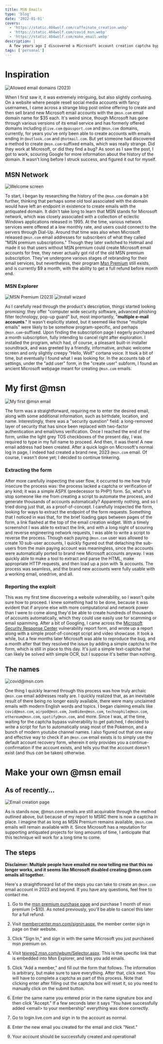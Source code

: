 ```yaml
---
title: MSN Emails
type: 'blog'
date: '2022-01-01'
covers:
  - 'https://static.404wolf.com/caffeinate_creation.webp'
  - 'https://static.404wolf.com/covid_msn.webp'
  - 'https://static.404wolf.com/make_email.webp'
description: |
  A few years ago I discovered a Microsoft account creation captcha bypass exploit that allowed you to create @msn.com email accounts through an old piece of microsoft software called MSN explorer. I submitted a vulnerability report and got it approved, and a captcha added to the endpoint. I talk about how the process works, how I was able to figure it out, and, at the end, I provide an explanation of how it's still possible (in 2023+!) to create a Microsoft account with the domain via a straightforward step-by-step walk through.
tags: ['personal']
---
```


# Inspiration

![Allowed email domains (2023)](https://static.404wolf.com/2023_email_creation.webp)

When I first saw it, it was extremely intriguing, but also slightly confusing.
On a website where people resell social media accounts with fancy usernames, I
came across a strange blog post online offering to create and then sell brand
new Microsoft email accounts with the `@msn.com` email domain name for $35 each.
It's weird since, though Microsoft has gone through various versions of its
email service and has formerly offered domains including `@live.com`
`@passport.com` and `@msn.com` domains, currently, for years you've only been
able to create accounts with emails ending in `@outlook.com` and `@hotmail.com`.
But yet someone had discovered a method to create `@msn.com`-suffixed emails,
which was really strange. Did they work at Microsoft, or did they find a bug? As
soon as I saw the post, I got to work, scouring Google for more information
about the history of the domain. It wasn't long before I struck success, and
figured it out for myself.

## MSN Network

![Welcome screen](https://static.404wolf.com/msn_premium_welcome.webp)

To start, I began by researching the history of the `@msn.com` domain a bit
further, thinking that perhaps some old tool associated with the domain would
have left an endpoint in existence to create emails with the antiquated domain.
It didn't take long to learn that MSN stands for Microsoft network, which was
closely associated with a collection of eclectic Windows applications released
in 1995. At the time, various network services were offered at a low monthly
rate, and users could connect to the servers through Dial-Up. Around that time
was also when Microsoft released `@msn.com` email addresses for subscribers of
what they called "MSN premium subscriptions." Though they later switched to
Hotmail and made it so that users without MSN premium could create Microsoft
email accounts for free, they never actually got rid of the old MSN premium
subscription. They've undergone various stages of rebranding for their email
services, but nevertheless, their program
[Msn Premium](https://www.microsoft.com/en-us/p/msn-premium/CFQ7TTC0KGVF) still
exists, and is currently $9 a month, with the ability to get a full refund
before month end.

### MSN Explorer

![MSN Premium (2023)](ttps://static.404wolf.com/msn_explorer.webp)
![Install wizard](https://static.404wolf.com/install_wizard.webp)

As I carefully read through the product's description, things started looking
promising: they offer "computer wide security software, advanced phishing filter
technology, pop-up guard" but, most importantly, "**multiple e-mail accounts**."
It wasn't explicitly stated, but it seemed like those "multiple emails" were
likely to be somehow program-specific, and perhaps `@msn.com`-suffixed. Upon
finding the subscription page I eagerly purchased a month subscription, fully
intending to cancel right after exploration. I installed the program, which had,
of course, a pleasant built-in installer soundtrack, and was greeted by a
friendly, informative, archaic welcome screen and only slightly creepy "Hello,
Wolf" cortana voice. It took a bit of time, but eventually I found what I was
looking for. In the accounts tab of settings, under the "add user" form, in the
"create user" subform, I found an ancient Microsoft webpage meant for creating
`@msn.com` emails.

# My first @msn

![My first @msn email](https://static.404wolf.com/caffeinate_creation.webp)

The form was a straightforward, requiring me to enter the desired email, along
with some additional information, such as birthdate, location, and name.
Interestingly, there was a "security question" field: a long-removed layer of
security that has since been replaced with two-factor authentication and
email/sms verification. Once I reached the end of the form, unlike the light
grey TOS checkboxes of the present day, I was required to type in my full name
to proceed. And then, it was there! A new email address had been created. After
a quick login on Microsoft's normal log in page, I indeed had created a brand
new, 2023 `@msn.com` email. Of course, I wasn't done yet; I decided to continue
tinkering.

### Extracting the form

After more carefully inspecting the user flow, it occurred to me how truly
insecure the process was: the process lacked a captcha or verification of any
kind; it was a simple ASPX (predecessor to PHP!) form. So, what's to stop
someone like me from creating a script to automate the process, and generate
thousands of accounts automatically? Apparently nothing, and so I tried doing
just that, as a proof-of-concept. I carefully inspected the form, looking for
ways to extract the endpoint of the form requests. Something that I noticed in
was that, for the brief loading gaps between pages of the form, a link flashed
at the top of the email creation widget. With a timely screenshot I was able to
extract the link, and with a long night of scouring and reverse engineering
network requests, I was able to write a script to reverse the process. Though
each paying `@msn.com` user was allowed to create 10 sub-user accounts, I
quickly figured out that detaching the sub-users from the main paying account
was meaningless, since the accounts were automatically ported to brand new
Microsoft accounts anyway. I was quickly able to make a tool to extract and
parse the HTML, make appropriate HTTP requests, and then load up a json with 1k
accounts. The process was seamless, and the brand new accounts were fully usable
with a working email, onedrive, and all.

### Reporting the exploit

This was my first time discovering a website vulnerability, so I wasn't quite
sure how to proceed. I knew something had to be done, because it was evident
that if anyone else with more computational and network power than I were to
come along they'd be able to create hundreds of thousands of accounts
automatically, which they could use easily use for scamming or email spamming.
After a bit of Googling, I came across the
[Microsoft Security Response Center](https://msrc.microsoft.com/) vulnerability
report form, and wrote up a report along with a simple proof-of-concept script
and video showcase. It took a while, but a few months later Microsoft was able
to reproduce the bug, and a month after that they resolved the issue by adding a
simple captcha to the form, which is still in place to this day. It's just a
simple text-captcha that can likely be solved with simple OCR, but I suppose
it's better than nothing.

## The names

![covid@msn.com](https://static.404wolf.com/covid_msn.webp)

One thing I quickly learned through this process was how truly archaic
`@msn.com` email addresses really are. I quickly realized that, as an inevitable
result of there being no longer easily available, there were many unclaimed
emails with modern English words and topics. I began claiming emails like
`covid@msn.com`, `airpod@msn.com`, `JoeBiden@msn.com`, `technophile@msn.com`,
`ethereum@msn.com`, `spotify@msn.com`, and more. Since I was, at the time,
waiting for the captcha bypass vulnerability to get patched, I decided to write
a script for fun to automatically snag most of the Pokemon, and a bunch of
modern youtube channel names. I also figured out that one easy and effective way
to check if an `@msn.com` email exists is to simply use the default account
recovery form, wherein it only provides you a continue-confirmation if the
account exists, and tells you that the account doesn't exist (and thus _can_ be
taken) otherwise.

# Make your own @msn email

## As of recently...

![Email creation page](https://static.404wolf.com/make_email.webp)

As is stands now, @msn.com emails are still acquirable through the method
outlined above, but because of my report to MSRC there is now a captcha in
place. I imagine that as long as MSN Premium remains available, `@msn.com`
emails will remain available with it. Since Microsoft has a reputation for
supporting antiquated projects for long amounts of time, I anticipate that this
technique will work for a long time to come.

## The steps

**Disclaimer: Multiple people have emailed me now telling me that this no longer
works, and it seems like Microsoft disabled creating @msn.com emails all
together.**

Here's a straightforward list of the steps you can take to create an `@msn.com`
email account in 2023 and beyond. If you have any questions, feel free to
contact me.

1. Go to the
   [msn premium purchase page](http://www.microsoft.com/en-us/p/msn-premium/CFQ7TTC0KGVF)
   and purchase 1 month of msn premium (~$10). As noted previously, you'll be
   able to cancel this later for a full refund.

2. Visit
   [membercenter.msn.com/signin.aspx](http://membercenter.msn.com/signin.aspx),
   the member center sign in page on their website.

3. Click "Sign In," and sign in with the same Microsoft you just purchased msn
   premium on.

4. Visit
   [texreg2.msn.com/wbum/Selector.aspx](http://texreg2.msn.com/wbum/Selector.aspx).
   This is the specific link that is embedded into Msn Explorer, and lets you
   add emails.

5. Click "Add a member," and fill out the form that follows. The information is
   arbitrary, but make sure to save everything. After that, click next. You will
   have to complete a captcha as part of this process. Note that clicking enter
   after filling out the captcha box will reset it, so you need to manually
   click on the submit button.

6. Enter the same name you entered prior in the name signature box and then
   click "Accept." If a few seconds later it says "You have successfully added
   \<email> to your membership" everything was done correctly.

7. Go to login.live.com and sign in to the account as normal.

8. Enter the new email you created for the email and click "Next."

9. Your account should be successfully created and operational!
